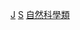 {{Catnav|頁面分類|人类社会|知識|学科|数学}}


{{catmore}}
{{Commonscat|Mathematicians}}

[[Category:数学相关职业|J]]
[[Category:自然科學家|S]]
[[Category:自然科學類|]]